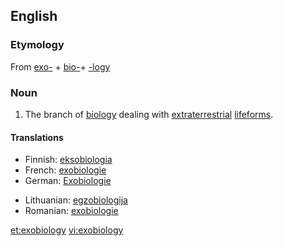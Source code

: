 ==English==

===Etymology===
From [[exo-]] + [[bio-]]+ [[-logy]]

===Noun===
{{en-noun|-}}

# The branch of [[biology]] dealing with [[extraterrestrial]] [[lifeforms]].

====Translations====
{{trans-top|the branch of biology dealing with extraterrestrial lifeforms}}
*Finnish: [[eksobiologia]]
*French: [[exobiologie]] {{f}}
*German: [[Exobiologie]] {{f}}
{{trans-mid}}
*Lithuanian: [[egzobiologija]] {{f}}
*Romanian: [[exobiologie]]
{{trans-bottom}}

[[et:exobiology]]
[[vi:exobiology]]